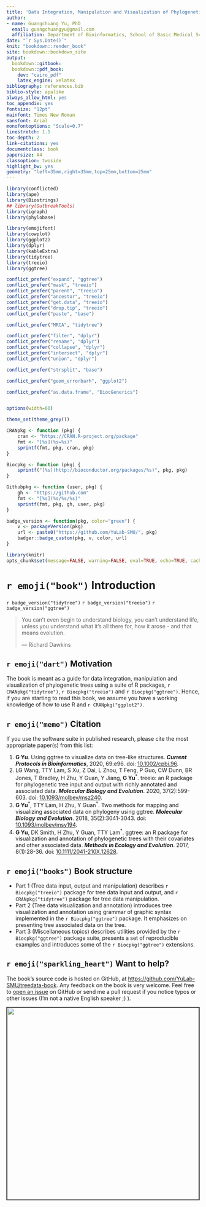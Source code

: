```yaml
---
title: 'Data Integration, Manipulation and Visualization of Phylogenetic Trees'
author: 
- name: Guangchuang Yu, PhD
  email: guangchuangyu@gmail.com
  affiliation: Department of Bioinformatics, School of Basic Medical Sciences, Southern Medical University
date: "`r Sys.Date()`"
knit: "bookdown::render_book"
site: bookdown::bookdown_site
output:
  bookdown::gitbook:
  bookdown::pdf_book:
    dev: "cairo_pdf"
    latex_engine: xelatex
bibliography: references.bib
biblio-style: apalike
always_allow_html: yes
toc_appendix: yes
fontsize: "12pt"
mainfont: Times New Roman
sansfont: Arial
monofontoptions: "Scale=0.7"
linestretch: 1.5
toc-depth: 2
link-citations: yes
documentclass: book
papersize: A4
classoption: twoside
highlight_bw: yes
geometry: "left=35mm,right=35mm,top=25mm,bottom=25mm"
---
```



```r
library(conflicted)
library(ape)
library(Biostrings)
## library(OutbreakTools)
library(igraph)
library(phylobase)

library(emojifont)
library(cowplot)
library(ggplot2)
library(dplyr)
library(kableExtra)
library(tidytree)
library(treeio)
library(ggtree)

conflict_prefer("expand", "ggtree")
conflict_prefer("mask", "treeio")
conflict_prefer("parent", "treeio")
conflict_prefer("ancestor", "treeio")
conflict_prefer("get.data", "treeio")
conflict_prefer("drop.tip", "treeio")
conflict_prefer("paste", "base")

conflict_prefer("MRCA", "tidytree")

conflict_prefer("filter", "dplyr")
conflict_prefer("rename", "dplyr")
conflict_prefer("collapse", "dplyr")
conflict_prefer("intersect", "dplyr")
conflict_prefer("union", "dplyr")

conflict_prefer("strsplit", "base")

conflict_prefer("geom_errorbarh", "ggplot2")

conflict_prefer("as.data.frame", "BiocGenerics")


options(width=60)

theme_set(theme_grey())

CRANpkg <- function (pkg) {
    cran <- "https://CRAN.R-project.org/package"
    fmt <- "[%s](%s=%s)"
    sprintf(fmt, pkg, cran, pkg)
}

Biocpkg <- function (pkg) {
    sprintf("[%s](http://bioconductor.org/packages/%s)", pkg, pkg)
}

Githubpkg <- function (user, pkg) {
    gh <- "https://github.com"
    fmt <- "[%s](%s/%s/%s)"
    sprintf(fmt, pkg, gh, user, pkg)
}

badge_version <- function(pkg, color="green") {
    v <- packageVersion(pkg)
    url <- paste0("https://github.com/YuLab-SMU/", pkg)
    badger::badge_custom(pkg, v, color, url)
}

library(knitr)
opts_chunk$set(message=FALSE, warning=FALSE, eval=TRUE, echo=TRUE, cache=TRUE)
```




# `r emoji("book")` Introduction {-}

`r badge_version("tidytree")`
`r badge_version("treeio")`
`r badge_version("ggtree")`


> You can't even begin to understand biology, you can't understand life, unless
> you understand what it's all there for, how it arose - and that means
> evolution.
>
> --- Richard Dawkins


## `r emoji("dart")` Motivation {-}

The book is meant as a guide for data integration, manipulation and visualization of phylogenetic trees using a suite of R packages, `r CRANpkg("tidytree")`, `r Biocpkg("treeio")` and `r Biocpkg("ggtree")`. Hence, if you are starting to read this book, we assume you have a working knowledge of how to use R and `r CRANpkg("ggplot2")`.

## `r emoji("memo")` Citation {-}

If you use the software suite in published research, please cite the most appropriate paper(s) from this list:

1. __G Yu__. Using ggtree to visualize data on tree-like structures. __*Current Protocols in Bioinformatics*__, 2020, 69:e96. doi: [10.1002/cpbi.96](https://doi.org/10.1002/cpbi.96).
2. LG Wang, TTY Lam, S Xu, Z Dai, L Zhou, T Feng, P Guo, CW Dunn, BR Jones, T Bradley, H Zhu, Y Guan, Y Jiang, __G Yu__^\*^. treeio: an R package for phylogenetic tree input and output with richly annotated and associated data. __*Molecular Biology and Evolution*__. 2020, 37(2):599-603.
doi: [10.1093/molbev/msz240](http://dx.doi.org/10.1093/molbev/msz240).
3. __G Yu__^\*^, TTY Lam, H Zhu, Y Guan^\*^. Two methods for mapping and visualizing associated data on phylogeny using ggtree. __*Molecular Biology and Evolution*__. 2018, 35(2):3041-3043.
doi: [10.1093/molbev/msy194](https://doi.org/10.1093/molbev/msy194).
4. __G Yu__, DK Smith, H Zhu, Y Guan, TTY Lam^\*^. ggtree: an R package for
visualization and annotation of phylogenetic trees with their covariates and
other associated data. __*Methods in Ecology and Evolution*__. 2017, 8(1):28-36.
doi: [10.1111/2041-210X.12628](https://doi.org/10.1111/2041-210X.12628).

## `r emoji("books")` Book structure {-}

+ Part 1 (Tree data input, output and manipulation) describes `r Biocpkg("treeio")` package for tree data input and output, and `r CRANpkg("tidytree")` package for tree data manipulation.
+ Part 2 (Tree data visualization and annotation) introduces tree visualization and annotation using grammar of graphic syntax implemented in the `r Biocpkg("ggtree")` package. It emphasizes on presenting tree associated data on the tree.
+ Part 3 (Miscellaneous topics) describes utilities provided by the `r Biocpkg("ggtree")` package suite, presents a set of reproducible examples and introduces some of the `r Biocpkg("ggtree")` extensions.

## `r emoji("sparkling_heart")` Want to help? {-}


The book’s source code is hosted on GitHub, at <https://github.com/YuLab-SMU/treedata-book>. Any feedback on the book is very welcome. Feel free to [open an issue](https://github.com/YuLab-SMU/treedata-book/issues/new) on GitHub or send me a pull request if you notice typos or other issues (I'm not a native English speaker ;) ).


<center>
<img src="book-cover.png" style="width:500px;border:2px solid black;"/>
</center>